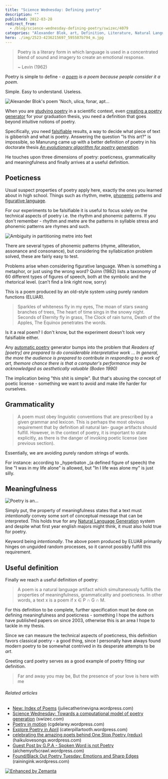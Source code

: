 ```yaml
---
title: "Science Wednesday: Defining poetry"
description: ""
published: 2012-03-28
redirect_from:
  - /blog/science-wednesday-defining-poetry/swizec/4079
categories: "Alexander Blok, art, Definition, Literature, Natural Language Generation, Online Writing, Poetry, Uncategorized"
hero: ./img/2523-4236215697_595587b794_m.jpg
---
```


> Poetry is a literary form in which language is used in a concentrated blend of sound and imagery to create an emotional response.
>
> ~ Levin (1962)

Poetry is simple to define - _a [poem](http://en.wikipedia.org/wiki/Poetry "Poetry") is a poem because people consider it a poem._

Simple. Easy to understand. Useless.

![Alexander Blok's poem 'Noch, ulica, fonar, apt...](./img/Alexander-Bloks-poem-Noch-ulica-fonar-apt397jic.jpeg "Alexander Blok's poem 'Noch, ulica, fonar, apt...")

When you are [studying poetry](https://swizec.com/blog/science-wednesday-towards-a-computational-model-of-poetry-generation/) in a scientific context, even [creating a poetry generator](https://github.com/Swizec/Le-Thesis) for your graduation thesis, you need a definition that goes beyond intuitive notions of poetry.

Specifically, you need [falsifiable](http://en.wikipedia.org/wiki/Falsifiability "Falsifiability") results, a way to decide what piece of text is gibberish and what is poetry. Answering the question "Is this art?" is impossible, so Manurung came up with a better definition of poetry in his doctorate thesis _[An evolutionary algorithm for poetry generation](http://academic.research.microsoft.com/Paper/2348039.aspx)._

He touches upon three dimensions of poetry: poeticness, grammaticality and meaningfulness and finally arrives at a useful definition.

## Poeticness

Usual suspect properties of poetry apply here, exactly the ones you learned about in high school. Things such as rhythm, metre, [phonemic](http://en.wikipedia.org/wiki/Phoneme "Phoneme") patterns and [figurative language](http://en.wikipedia.org/wiki/Literal_and_figurative_language "Literal and figurative language").

For our experiments to be falsifiable it is useful to focus solely on the technical aspects of poetry i.e. the rhythm and phonemic patterns. If you don't remember - rhythm and metre are the patterns in syllable stress and phonemic patterns are rhymes and such.

![Ambiguity in partitioning metre into feet](https://swizec.com/wp-content/uploads/2012/03/metre.png "Ambiguity in partitioning metre into feet")

There are several types of phonemic patterns (rhyme, alliteration, assonance and consonance), but considering the syllabication problem solved, these are fairly easy to test.

Problems arise when considering figurative language. When is something a metaphor, or just using the wrong word? Quinn (1982) lists a taxonomy of 60 different types of figures of speech, both at the symbolic and the rhetorical level. (can't find a link right now, sorry)

This is a poem produced by an old-style system using purely random functions (ELUAR).

> Sparkles of whiteness fly in my eyes, The moan of stars swang branches of trees, The heart of time sings in the snowy night. Seconds of Eternity fly in grass, The Clock of rain turns, Death of the Apples, The Equinox penetrates the words.

Is it a real poem? I don't know, but the experiment doesn't look very falsifiable either.

Any [automatic poetry](http://en.wikipedia.org/wiki/Surrealist_techniques "Surrealist techniques") generator bumps into the problem that _Readers of \[poetry] are prepared to do considerable interpretative work ... In general, the more the audience is prepared to contribute in responding to a work of art, themore chance there is that a computer's performance may be acknowledged as aesthetically valuable (Boden 1990)_

The implication being "this shit is simple". But that's abusing the concept of poetic license - something we want to avoid and make life harder for ourselves.

## Grammaticality

> A poem must obey linguistic conventions that are prescribed by a given grammar and lexicon. This is perhaps the most obvious requirement that by definition all natural lan- guage artifacts should fulfill. However, in the context of poetry, it is important to state explicitly, as there is the danger of invoking poetic license (see previous section).

Essentially, we are avoiding purely random strings of words.

For instance: according to _hyperbaton _(a defined figure of speech) the line "I was in my life alone" is allowed, but "In I life was alone my" is just silly.

## Meaningfulness

![Poetry is an...](./img/2523-4236215697_595587b794_m.jpg "Poetry is an...")

Simply put, the property of meaningfulness states that a text must _intentionally_ convey some sort of conceptual message that can be interpreted. This holds true for any [Natural Language Generation](http://en.wikipedia.org/wiki/Natural_language_generation "Natural language generation") system and despite what first year english majors might think, it must also hold true for poetry.

Keyword being _intentionally_. The above poem produced by ELUAR primarily hinges on unguided random processes, so it cannot possibly fulfill this requirement.

## Useful definition

Finally we reach a useful definition of poetry:

> A poem is a natural language artifact which simultaneously fulfills the properties of meaningfulness, grammaticality and poeticness. In other words, a text x is a poem if x ∈ P ∩ G ∩ M.

For this definition to be complete, further specification must be done on defining meaningfulness and poeticness - something I hope the authors have published papers on since 2003, otherwise this is an area I hope to tackle in my thesis.

Since we can measure the technical aspects of poeticness, this definition favors classical poetry - a good thing, since I personally have always found modern poetry to be somewhat contrived in its desperate attempts to be _art_.

Greeting card poetry serves as a good example of poetry fitting our definition.

> Far and away you may be, But the presence of your love is here with me

###### Related articles

- [New: Index of Poems](http://juliecatherinevigna.wordpress.com/2012/03/25/new-index-of-poems/) (juliecatherinevigna.wordpress.com)
- [Science Wednesday: Towards a computational model of poetry generation](https://swizec.com/blog/science-wednesday-towards-a-computational-model-of-poetry-generation/) (swizec.com)
- [Poetry in motion](http://cgdelarey.wordpress.com/2012/03/27/poetry-in-motion/) (cgdelarey.wordpress.com)
- [Explore Poetry in April](http://caterpillartooth.wordpress.com/2012/03/27/explore-poetry-in-april/) (caterpillartooth.wordpress.com)
- [celebrating the amazing poets behind One Stop Poetry {redux}](http://haikulovesongs.wordpress.com/2012/03/27/celebrating-the-amazing-poets-behind-one-stop-poetry-redux/) (haikulovesongs.wordpress.com)
- [Guest Post by G.P.A - Spoken Word is not Poetry](http://alchemyofscrawl.wordpress.com/2012/03/24/guest-post-by-g-p-a-spoken-word-is-not-poetry/) (alchemyofscrawl.wordpress.com)
- [Found/Black Out Poetry Tuesday: Emotions and Sharp Edges](http://rainingink.wordpress.com/2012/03/27/foundblack-out-poetry-tuesday-2/) (rainingink.wordpress.com)

[![Enhanced by Zemanta](https://img.zemanta.com/zemified_e.png?x-id=d0ed91b7-a024-40cd-a4be-b140b8c40391)](http://www.zemanta.com/ "Enhanced by Zemanta")
